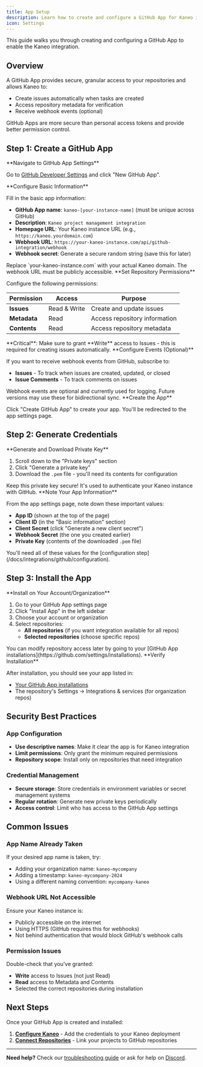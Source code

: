 ```yaml
---
title: App Setup
description: Learn how to create and configure a GitHub App for Kaneo integration. Step-by-step guide to register your Kaneo instance with GitHub.
icon: Settings
---
```



This guide walks you through creating and configuring a GitHub App to enable the Kaneo integration.

## Overview

A GitHub App provides secure, granular access to your repositories and allows Kaneo to:
- Create issues automatically when tasks are created
- Access repository metadata for verification
- Receive webhook events (optional)

<Callout type="info">
GitHub Apps are more secure than personal access tokens and provide better permission control.
</Callout>

## Step 1: Create a GitHub App

<Steps>
<Step>
**Navigate to GitHub App Settings**

Go to [GitHub Developer Settings](https://github.com/settings/developers) and click "New GitHub App".
</Step>

<Step>
**Configure Basic Information**

Fill in the basic app information:

- **GitHub App name**: `kaneo-[your-instance-name]` (must be unique across GitHub)
- **Description**: `Kaneo project management integration`
- **Homepage URL**: Your Kaneo instance URL (e.g., `https://kaneo.yourdomain.com`)
- **Webhook URL**: `https://your-kaneo-instance.com/api/github-integration/webhook`
- **Webhook secret**: Generate a secure random string (save this for later)

<Callout type="warning">
Replace `your-kaneo-instance.com` with your actual Kaneo domain. The webhook URL must be publicly accessible.
</Callout>
</Step>

<Step>
**Set Repository Permissions**

Configure the following permissions:

| Permission | Access | Purpose |
|------------|---------|---------|
| **Issues** | Read & Write | Create and update issues |
| **Metadata** | Read | Access repository information |
| **Contents** | Read | Access repository metadata |

<Callout type="error">
**Critical**: Make sure to grant **Write** access to Issues - this is required for creating issues automatically.
</Callout>
</Step>

<Step>
**Configure Events (Optional)**

If you want to receive webhook events from GitHub, subscribe to:

- **Issues** - To track when issues are created, updated, or closed
- **Issue Comments** - To track comments on issues

<Callout type="info">
Webhook events are optional and currently used for logging. Future versions may use these for bidirectional sync.
</Callout>
</Step>

<Step>
**Create the App**

Click "Create GitHub App" to create your app. You'll be redirected to the app settings page.
</Step>
</Steps>

## Step 2: Generate Credentials

<Steps>
<Step>
**Generate and Download Private Key**

1. Scroll down to the "Private keys" section
2. Click "Generate a private key"
3. Download the `.pem` file - you'll need its contents for configuration

<Callout type="warn">
Keep this private key secure! It's used to authenticate your Kaneo instance with GitHub.
</Callout>
</Step>

<Step>
**Note Your App Information**

From the app settings page, note down these important values:

- **App ID** (shown at the top of the page)
- **Client ID** (in the "Basic information" section)
- **Client Secret** (click "Generate a new client secret")
- **Webhook Secret** (the one you created earlier)
- **Private Key** (contents of the downloaded `.pem` file)

<Callout type="info">
You'll need all of these values for the [configuration step](/docs/integrations/github/configuration).
</Callout>
</Step>
</Steps>

## Step 3: Install the App

<Steps>
<Step>
**Install on Your Account/Organization**

1. Go to your GitHub App settings page
2. Click "Install App" in the left sidebar
3. Choose your account or organization
4. Select repositories:
   - **All repositories** (if you want integration available for all repos)
   - **Selected repositories** (choose specific repos)

<Callout type="tip">
You can modify repository access later by going to your [GitHub App installations](https://github.com/settings/installations).
</Callout>
</Step>

<Step>
**Verify Installation**

After installation, you should see your app listed in:
- [Your GitHub App installations](https://github.com/settings/installations)
- The repository's Settings → Integrations & services (for organization repos)
</Step>
</Steps>

## Security Best Practices

### App Configuration
- **Use descriptive names**: Make it clear the app is for Kaneo integration
- **Limit permissions**: Only grant the minimum required permissions
- **Repository scope**: Install only on repositories that need integration

### Credential Management
- **Secure storage**: Store credentials in environment variables or secret management systems
- **Regular rotation**: Generate new private keys periodically
- **Access control**: Limit who has access to the GitHub App settings

## Common Issues

### App Name Already Taken
If your desired app name is taken, try:
- Adding your organization name: `kaneo-mycompany`
- Adding a timestamp: `kaneo-mycompany-2024`
- Using a different naming convention: `mycompany-kaneo`

### Webhook URL Not Accessible
Ensure your Kaneo instance is:
- Publicly accessible on the internet
- Using HTTPS (GitHub requires this for webhooks)
- Not behind authentication that would block GitHub's webhook calls

### Permission Issues
Double-check that you've granted:
- **Write** access to Issues (not just Read)
- **Read** access to Metadata and Contents
- Selected the correct repositories during installation

## Next Steps

Once your GitHub App is created and installed:

1. **[Configure Kaneo](/docs/integrations/github/configuration)** - Add the credentials to your Kaneo deployment
2. **[Connect Repositories](/docs/integrations/github/configuration#connecting-repositories)** - Link your projects to GitHub repositories

---

**Need help?** Check our [troubleshooting guide](/docs/integrations/github/troubleshooting) or ask for help on [Discord](https://discord.gg/rU4tSyhXXU).